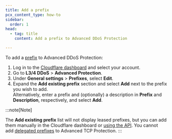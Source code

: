 ```yaml
---
title: Add a prefix
pcx_content_type: how-to
sidebar:
  order: 1
head:
  - tag: title
    content: Add a prefix to Advanced DDoS Protection

---
```


To add a [prefix](/ddos-protection/advanced-ddos-systems/concepts/#prefixes) to Advanced DDoS Protection:

1. Log in to the [Cloudflare dashboard](https://dash.cloudflare.com) and select your account.
2. Go to **L3/4 DDoS** > **Advanced Protection**.
3. Under **General settings** > **Prefixes**, select **Edit**.
4. Expand the **Add existing prefix** section and select **Add** next to the prefix you wish to add.<br/>
   Alternatively, enter a prefix and (optionally) a description in **Prefix** and **Description**, respectively, and select **Add**.

:::note[Note]

The **Add existing prefix** list will not display leased prefixes, but you can add them manually in the Cloudflare dashboard or [using the API](/ddos-protection/advanced-ddos-systems/api/). You cannot add [delegated prefixes](/byoip/concepts/prefix-delegations/) to Advanced TCP Protection.
:::